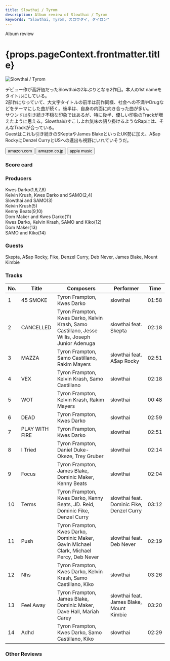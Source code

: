 ```yaml
---
title: Slowthai / Tyrom
description: Album review of Slowthai / Tyrom
keywords: "Slowthai, Tyrom, スロウタイ, タイロン"
---
```






<p className="largeP">Album review</p>
<h1 className="h1--no--margin">{props.pageContext.frontmatter.title}</h1>

<Row  className="image-card-group">
	<Column colMd={3} colLg={4} noGutterMdLeft="">
       <ImageCard>

![Slowthai / Tyrom](../../images/cd/slowthai2L.jpg)

</ImageCard>
	</Column>
	<Column colMd={4} colLg={8} noGutterMdLeft="">
		<p>
			デビュー作が高評価だったSlowthaiの2年ぶりとなる2作目。本人の1st nameをタイトルにしている。
			<br/>2部作になっていて、大文字タイトルの前半は前作同様、社会への不満やDrugなどをテーマにした曲が続く。後半は、自身の内面に向き合った曲が多い。
			<br/>サウンドは引き続き不穏な印象ではあるが、特に後半、優しい印象のTrackが増えたように思える。Slowthaiのすこしよれ気味の語り掛けるようなRapには、そんなTrackが合っている。
			<br/>Guestはこれも引き続きのSKeptaやJames BlakeといったUK勢に加え、A$ap RockyにDenzel CurryとUSへの進出も視野にいれていそうだ。
		</p>
		<div>
		  <Button className="button-right-mergin"  href="https://amzn.to/3e6bQpn" renderIcon={ArrowUpRight} size='sm' kind='primary'>
  	    amazon.com
  	  </Button>
  	  <Button className="button-right-mergin"  href="https://amzn.to/3AReb0X" renderIcon={ArrowUpRight} size='sm' kind='secondary'>
  	    amazon.co.jp
  	  </Button>
			<Button className="button-right-mergin"  href="https://geo.music.apple.com/us/album/tyron/1538562860?itsct=music_box_link&itscg=30200&at=11lcug&ct=albums_tyron&ls=1&app=music" renderIcon={ArrowUpRight} size='sm' kind='tertiary'>
  	    apple music
  	  </Button>
			<AdvJS2/>
		</div>
	</Column>
</Row>
<Row >
	<Column colMd={4} colLg={4} noGutterMdLeft="">
		<div>
		  <h3>Score card</h3>
			<SliderJS1 value="1" />
		  <SliderJS2 value="1" />
			<SliderJS3 value="2" />
		  <SliderJS4 value="9" />
		</div>
	</Column>
	<Column colMd={8} colLg={8} noGutterMdLeft="">
		<div>
			<h3>Producers</h3>
			<p>
				Kwes Darko(1,6,7,8)
				<br/>Keivin Krush, Kwes Darko and SAMO(2,4)
				<br/>Slowthai and SAMO(3)
				<br/>Keivin Krush(5)
				<br/>Kenny Beats(9,10)
				<br/>Dom Maker and Kwes Darko(11)
				<br/>Kwes Darko, Kelvin Krash, SAMO and Kiko(12)
				<br/>Dom Maker(13)
				<br/>SAMO and Kiko(14)
			</p>
			<h3>Guests</h3>
			<p>
				Skepta, A$ap Rocky, Fike, Denzel Curry, Deb Never, James Blake, Mount Kimbie
			</p>
		</div>
	</Column>
</Row>

<h3>Tracks</h3>

| No. | Title          | Composers                                                                                      | Performer                                 | Time  |
| --- | -------------- | ---------------------------------------------------------------------------------------------- | ----------------------------------------- | ----- |
| 1   | 45 SMOKE       | Tyron Frampton, Kwes Darko                                                                     | slowthai                                  | 01:58 |
| 2   | CANCELLED      | Tyron Frampton, Kwes Darko, Kelvin Krash, Samo Castillano, Jesse Willis, Joseph Junior Adenuga | slowthai feat. Skepta                     | 02:18 |
| 3   | MAZZA          | Tyron Frampton, Samo Castillano, Rakim Mayers                                                  | slowthai feat. A$ap Rocky                 | 02:51 |
| 4   | VEX            | Tyron Frampton, Kelvin Krash, Samo Castillano                                                  | slowthai                                  | 02:18 |
| 5   | WOT            | Tyron Frampton, Kelvin Krash, Rakim Mayers                                                     | slowthai                                  | 00:48 |
| 6   | DEAD           | Tyron Frampton, Kwes Darko                                                                     | slowthai                                  | 02:59 |
| 7   | PLAY WITH FIRE | Tyron Frampton, Kwes Darko                                                                     | slowthai                                  | 02:51 |
| 8   | I Tried        | Tyron Frampton, Daniel Duke-Okeze, Trey Gruber                                                 | slowthai                                  | 02:14 |
| 9   | Focus          | Tyron Frampton, James Blake, Dominic Maker, Kenny Beats                                        | slowthai                                  | 02:04 |
| 10  | Terms          | Tyron Frampton, Kwes Darko, Kenny Beats, JD. Reid, Dominic Fike, Denzel Curry                  | slowthai feat. Dominic Fike, Denzel Curry | 03:12 |
| 11  | Push           | Tyron Frampton, Kwes Darko, Dominic Maker, Gavin Michael Clark, Michael Percy, Deb Never       | slowthai feat. Deb Never                  | 02:19 |
| 12  | Nhs            | Tyron Frampton, Kwes Darko, Kelvin Krash, Samo Castillano, Kiko                                | slowthai                                  | 03:26 |
| 13  | Feel Away      | Tyron Frampton, James Blake, Dominic Maker, Dave Hall, Mariah Carey                            | slowthai feat. James Blake, Mount Kimbie  | 03:20 |
| 14  | Adhd           | Tyron Frampton, Kwes Darko, Samo Castillano, Kiko                                              | slowthai                                  | 02:29 |

<h3>Other Reviews</h3>

<Row>
  <Column colMd={3} colLg={3} noGutterMdLeft>
    <Review1 />
  </Column>
</Row>

<AdvJS3/>